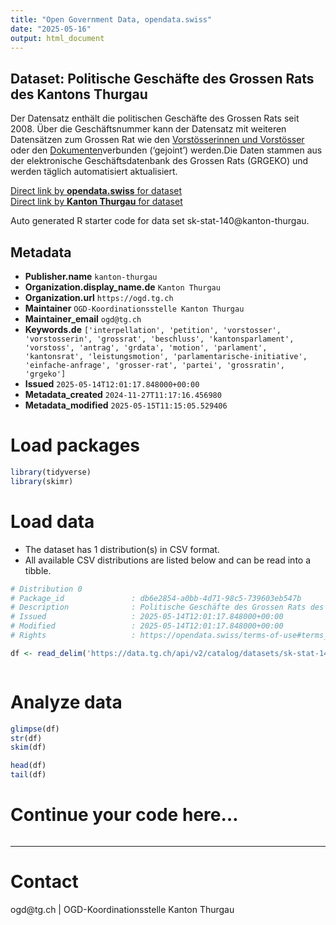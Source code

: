 ```yaml
---
title: "Open Government Data, opendata.swiss"
date: "2025-05-16"
output: html_document
---
```


## Dataset: Politische Geschäfte des Grossen Rats des Kantons Thurgau

Der Datensatz enthält die politischen Geschäfte des Grossen Rats seit 2008. Über die Geschäftsnummer kann der Datensatz mit weiteren Datensätzen zum Grossen Rat wie den [Vorstösserinnen und Vorstösser](https://data.tg.ch/explore/dataset/sk-stat-141/information/) oder den [Dokumenten ](https://data.tg.ch/explore/dataset/sk-stat-139/information/)verbunden ('gejoint') werden.Die Daten stammen aus der elektronische Geschäftsdatenbank des Grossen Rats (GRGEKO) und werden täglich automatisiert aktualisiert.

[Direct link by **opendata.swiss** for dataset](https://opendata.swiss/de/dataset/politische-geschafte-des-grossen-rats-des-kantons-thurgau)<br>
[Direct link by **Kanton Thurgau** for dataset](https://data.tg.ch/explore/dataset/sk-stat-140/)

Auto generated R starter code for data set sk-stat-140@kanton-thurgau.

## Metadata

- **Publisher.name** `kanton-thurgau`
- **Organization.display_name.de** `Kanton Thurgau`
- **Organization.url** `https://ogd.tg.ch`
- **Maintainer** `OGD-Koordinationsstelle Kanton Thurgau`
- **Maintainer_email** `ogd@tg.ch`
- **Keywords.de** `['interpellation', 'petition', 'vorstosser', 'vorstosserin', 'grossrat', 'beschluss', 'kantonsparlament', 'vorstoss', 'antrag', 'grdata', 'motion', 'parlament', 'kantonsrat', 'leistungsmotion', 'parlamentarische-initiative', 'einfache-anfrage', 'grosser-rat', 'partei', 'grossratin', 'grgeko']`
- **Issued** `2025-05-14T12:01:17.848000+00:00`
- **Metadata_created** `2024-11-27T11:17:16.456980`
- **Metadata_modified** `2025-05-15T11:15:05.529406`


# Load packages

```r

library(tidyverse)
library(skimr)

```

# Load data

-   The dataset has 1 distribution(s) in CSV format.
-   All available CSV distributions are listed below and can be read into a tibble.

```r

# Distribution 0
# Package_id               : db6e2854-a0bb-4d71-98c5-739603eb547b
# Description              : Politische Geschäfte des Grossen Rats des Kantons Thurgau (csv)
# Issued                   : 2025-05-14T12:01:17.848000+00:00
# Modified                 : 2025-05-14T12:01:17.848000+00:00
# Rights                   : https://opendata.swiss/terms-of-use#terms_by

df <- read_delim('https://data.tg.ch/api/v2/catalog/datasets/sk-stat-140/exports/csv?use_labels=true')



```

# Analyze data

```r

glimpse(df)
str(df)
skim(df)

head(df)
tail(df)

```

# Continue your code here...

```r

```

------------------------------------------------------------------------

# Contact

ogd@tg.ch | OGD-Koordinationsstelle Kanton Thurgau
